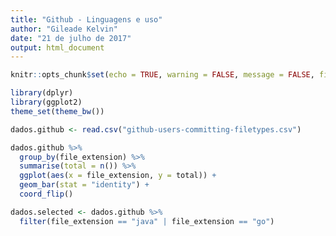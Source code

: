 ```yaml
---
title: "Github - Linguagens e uso"
author: "Gileade Kelvin"
date: "21 de julho de 2017"
output: html_document
---
```


```r
knitr::opts_chunk$set(echo = TRUE, warning = FALSE, message = FALSE, fig.align="center")
```

```r
library(dplyr)
library(ggplot2)
theme_set(theme_bw())
```

```r
dados.github <- read.csv("github-users-committing-filetypes.csv")
```

```r
dados.github %>%
  group_by(file_extension) %>%
  summarise(total = n()) %>%
  ggplot(aes(x = file_extension, y = total)) +
  geom_bar(stat = "identity") +
  coord_flip()
```

```r
dados.selected <- dados.github %>%
  filter(file_extension == "java" | file_extension == "go")
```

```r

```

